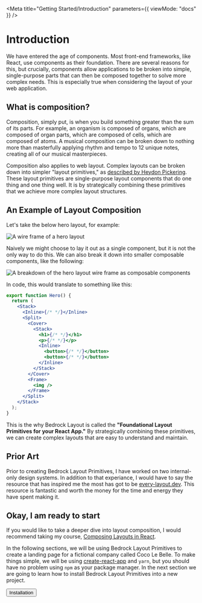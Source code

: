 
<Meta title="Getting Started/Introduction" parameters={{ viewMode: "docs" }} />

# Introduction

We have entered the age of components. Most front-end frameworks, like React, use components as their foundation. There are several reasons for this, but crucially, components allow applications to be broken into simple, single-purpose parts that can then be composed together to solve more complex needs. This is especially true when considering the layout of your web application.

## What is composition?

Composition, simply put, is when you build something greater than the sum of its parts. For example, an organism is composed of organs, which are composed of organ parts, which are composed of cells, which are composed of atoms. A musical composition can be broken down to nothing more than masterfully applying rhythm and tempo to 12 unique notes, creating all of our musical masterpieces.

Composition also applies to web layout. Complex layouts can be broken down into simpler "layout primitives," as [described by Heydon Pickering](https://every-layout.dev/rudiments/composition/). These layout primitives are single-purpose layout components that do one thing and one thing well. It is by strategically combining these primitives that we achieve more complex layout structures.

## An Example of Layout Composition

Let's take the below hero layout, for example:

<img src={heroExample} alt="A wire frame of a hero layout" />

Naively we might choose to lay it out as a single component, but it is not the only way to do this. We can also break it down into smaller composable components, like the following:

<img
  src={heroBreakdown}
  alt="A breakdown of the hero layout wire frame as composable components"
/>

In code, this would translate to something like this:

```jsx
export function Hero() {
  return (
    <Stack>
      <Inline>{/* */}</Inline>
      <Split>
        <Cover>
          <Stack>
            <h1>{/* */}</h1>
            <p>{/* */}</p>
            <Inline>
              <button>{/* */}</button>
              <button>{/* */}</button>
            </Inline>
          </Stack>
        </Cover>
        <Frame>
          <img />
        </Frame>
      </Split>
    </Stack>
  );
}
```

This is the why Bedrock Layout is called the **"Foundational Layout Primitives for your React App."** By strategically combining these primitives, we can create complex layouts that are easy to understand and maintain.

## Prior Art

Prior to creating Bedrock Layout Primitives, I have worked on two internal-only design systems. In addition to that experiance, I would have to say the resource that has inspired me the most has got to be [every-layout.dev](https://every-layout.dev/). This resource is fantastic and worth the money for the time and energy they have spent making it.

## Okay, I am ready to start

If you would like to take a deeper dive into layout composition, I would recommend taking my course, [Composing Layouts in React](https://www.newline.co/courses/composing-layouts-in-react/).

In the following sections, we will be using Bedrock Layout Primitives to create a landing page for a fictional company called Coco Le Belle. To make things simple, we will be using [create-react-app](https://create-react-app.dev) and `yarn`, but you should have no problem using `npm` as your package manager. In the next section we are going to learn how to install Bedrock Layout Primitives into a new project.

<Inline switchAt="25rem" stretch={1} gutter="size3" minItemWidth="fit-content">
  <span />
  <span />
  <Button
    as="a"
    href="/?path=/docs/getting-started-lesson-1-installation--page"
  >
    <Intl>Installation</Intl>
  </Button>
</Inline>
